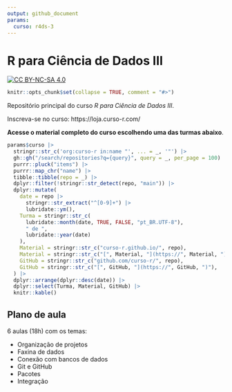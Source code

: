 ```yaml
---
output: github_document
params:
  curso: r4ds-3
---
```


# R para Ciência de Dados III

<!-- README.md is generated from README.Rmd. Please edit that file -->

<!-- badges: start -->
[![CC BY-NC-SA 4.0](https://mirrors.creativecommons.org/presskit/buttons/80x15/svg/by-nc-sa.svg)](https://creativecommons.org/licenses/by-nc-sa/4.0/)
<!-- badges: end -->

```r
knitr::opts_chunk$set(collapse = TRUE, comment = "#>")
```

Repositório principal do curso _R para Ciência de Dados III_.

Inscreva-se no curso: https://loja.curso-r.com/

**Acesse o material completo do curso escolhendo uma das turmas abaixo**.

```r
params$curso |>
  stringr::str_c('org:curso-r in:name "', ... = _, '"') |>
  gh::gh("/search/repositories?q={query}", query = _, per_page = 100) |>
  purrr::pluck("items") |>
  purrr::map_chr("name") |>
  tibble::tibble(repo = _) |>
  dplyr::filter(!stringr::str_detect(repo, "main")) |>
  dplyr::mutate(
    date = repo |>
      stringr::str_extract("^[0-9]+") |>
      lubridate::ym(),
    Turma = stringr::str_c(
      lubridate::month(date, TRUE, FALSE, "pt_BR.UTF-8"),
      " de ",
      lubridate::year(date)
    ),
    Material = stringr::str_c("curso-r.github.io/", repo),
    Material = stringr::str_c("[", Material, "](https://", Material, ")"),
    GitHub = stringr::str_c("github.com/curso-r/", repo),
    GitHub = stringr::str_c("[", GitHub, "](https://", GitHub, ")"),
  ) |>
  dplyr::arrange(dplyr::desc(date)) |>
  dplyr::select(Turma, Material, GitHub) |>
  knitr::kable()
```

## Plano de aula

6 aulas (18h) com os temas:

  - Organização de projetos
  - Faxina de dados
  - Conexão com bancos de dados
  - Git e GitHub
  - Pacotes
  - Integração
